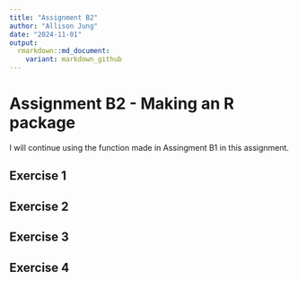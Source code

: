 ```yaml
---
title: "Assignment B2"
author: "Allison Jung"
date: "2024-11-01"
output:
  rmarkdown::md_document:
    variant: markdown_github
---
```

# Assignment B2 - Making an R package
I will continue using the function made in Assingment B1 in this assignment.

## Exercise 1

## Exercise 2

## Exercise 3

## Exercise 4
